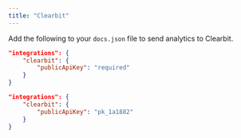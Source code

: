 ```yaml
---
title: "Clearbit"
---
```


Add the following to your `docs.json` file to send analytics to Clearbit.

<CodeGroup>

```json Analytics options in docs.json
"integrations": {
    "clearbit": {
        "publicApiKey": "required"
    }
}
```

```json Example
"integrations": {
    "clearbit": {
        "publicApiKey": "pk_1a1882"
    }
}
```

</CodeGroup>
